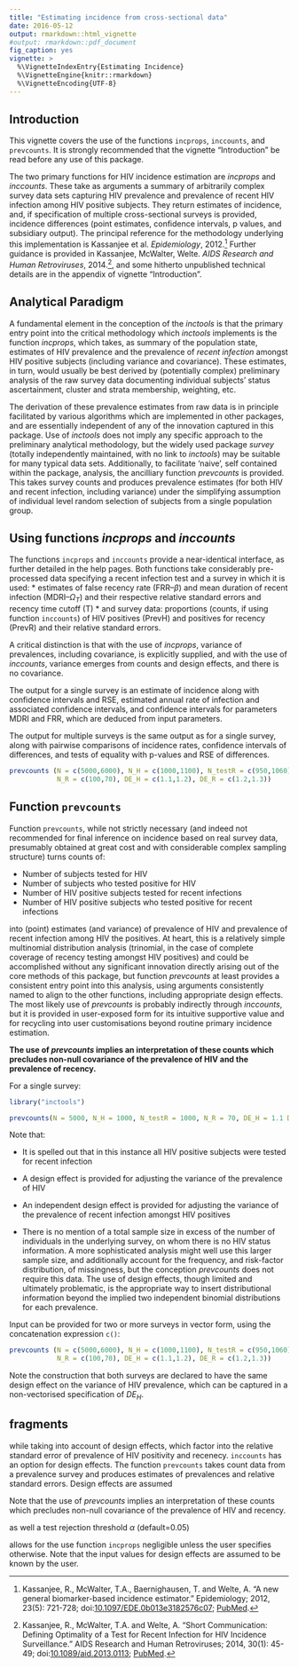 ```yaml
---
title: "Estimating incidence from cross-sectional data"
date: 2016-05-12
output: rmarkdown::html_vignette
#output: rmarkdown::pdf_document
fig_caption: yes
vignette: >
  %\VignetteIndexEntry{Estimating Incidence}
  %\VignetteEngine{knitr::rmarkdown}
  %\VignetteEncoding{UTF-8}
---
```


## Introduction

This vignette covers the use of the functions `incprops`, `inccounts`, and `prevcounts`. It is strongly recommended that the vignette "Introduction" be read before any use of this package.

The two primary functions for HIV incidence estimation are $incprops$ and $inccounts$. These take as arguments a summary of arbitrarily complex survey data sets capturing HIV prevalence and prevalence of recent HIV infection among HIV positive subjects. They return estimates of incidence, and, if specification of multiple cross-sectional surveys is provided, incidence differences (point estimates, confidence intervals, p values, and subsidiary output). The principal reference for the methodology underlying this implementation is Kassanjee et al. *Epidemiology*, 2012.[^1] Further guidance is provided in Kassanjee, McWalter, Welte. *AIDS Research and Human Retroviruses*, 2014.[^2], and some hitherto unpublished technical details are in the appendix of vignette "Introduction".

## Analytical Paradigm

A fundamental element in the conception of the *inctools* is that the primary entry point into the critical methodology which *inctools* implements is the function  $incprops$, which takes, as summary of the population state, estimates of HIV prevalence and the prevalence of *recent infection* amongst HIV positive subjects (including variance and covariance). These estimates, in turn, would usually be best derived by (potentially complex) preliminary analysis of the raw survey data documenting individual subjects' status ascertainment, cluster and strata membership, weighting, etc.

The derivation of these prevalence estimates from raw data is in principle facilitated by various algorithms which are implemented in other packages, and are essentially independent of any of the innovation captured in this package. Use of *inctools* does not imply any specific approach to the preliminary analytical methodology, but the widely used package *survey* (totally independently maintained, with no link to *inctools*) may be suitable for many typical data sets. Additionally, to facilitate 'naive', self contained within the package, analysis, the ancilliary function *prevcounts* is provided. This takes survey counts and produces prevalence estimates (for both HIV and recent infection, including variance) under the simplifying assumption of individual level random selection of subjects from a single population group.


## Using functions *incprops* and *inccounts*

The functions `incprops` and `inccounts` provide a near-identical interface, as further detailed in the help pages. Both functions take considerably pre-processed data specifying a recent infection test and a survey in which it is used:
* estimates of false recency rate (FRR--$\beta$) and mean duration of recent infection (MDRI--$\Omega_T$) and their respective relative standard errors and recency time cutoff (T)
*  and survey data: proportions (counts, if using function `inccounts`) of HIV positives (PrevH) and positives for recency (PrevR) and their relative standard errors.

A critical distinction is that with the use of *incprops*, variance of prevalences, including covariance, is explicitly supplied, and with the use of *inccounts*, variance emerges from counts and design effects, and there is no covariance.  

The output for a single survey is an estimate of incidence along with confidence intervals and RSE, estimated annual rate of infection and associated confidence intervals, and confidence intervals for parameters MDRI and FRR, which are deduced from input parameters.

The output for multiple surveys is the same output as for a single survey, along with pairwise comparisons of incidence rates, confidence intervals of differences, and tests of equality with p-values and RSE of differences.



```r
prevcounts (N = c(5000,6000), N_H = c(1000,1100), N_testR = c(950,1060),
            N_R = c(100,70), DE_H = c(1.1,1.2), DE_R = c(1.2,1.3))
```



## Function `prevcounts`

Function `prevcounts`, while not strictly necessary (and indeed not recommended for final inference on incidence based on real survey data, presumably obtained at great cost and with considerable complex sampling structure) turns counts of:

* Number of subjects tested for HIV
* Number of subjects who tested positive for HIV
* Number of HIV positive subjects tested for recent infections
* Number of HIV positive subjects who tested positive for recent infections

into (point) estimates (and variance) of prevalence of HIV and prevalence of recent infection among HIV the positives. At heart, this is a relatively simple multinomial distribution analysis (trinomial, in the case of complete coverage of recency testing amongst HIV positives) and could be accomplished without any significant innovation directly arising out of the core methods of this package, but function *prevcounts* at least provides a consistent entry point into this analysis, using arguments consistently named to align to the other functions, including appropriate design effects. The most likely use of *prevcounts* is probably indirectly through *inccounts*, but it is provided in user-exposed form for its intuitive supportive value and for recycling into user customisations beyond routine primary incidence estimation.

**The use of *prevcounts* implies an interpretation of these counts which precludes non-null covariance of the prevalence of HIV and the prevalence of recency.**



For a single survey:

```r
library("inctools")
```



```r
prevcounts(N = 5000, N_H = 1000, N_testR = 1000, N_R = 70, DE_H = 1.1 DE_R = 1.5)
```
Note that:

* It is spelled out that in this instance all HIV positive subjects were tested for recent infection

* A design effect is provided for adjusting the variance of the prevalence of HIV

* An independent design effect is provided for adjusting the variance of the prevalence of recent infection amongst HIV positives

* There is no mention of a total sample size in excess of the number of individuals in the underlying survey, on whom there is no HIV status information. A more sophisticated analysis might well use this larger sample size, and additionally account for the frequency, and risk-factor distribution, of missingness, but the conception *prevcounts* does not require this data. The use of design effects, though limited and ultimately problematic, is the appropriate way to insert distributional information beyond the implied two independent binomial distributions for each prevalence.


Input can be provided for two or more surveys in vector form, using the concatenation expression `c()`:

```r
prevcounts (N = c(5000,6000), N_H = c(1000,1100), N_testR = c(950,1060),
            N_R = c(100,70), DE_H = c(1.1,1.2), DE_R = c(1.2,1.3))
```

Note the construction that both surveys are declared to have the same design effect on the variance of HIV prevalence, which can be captured in a non-vectorised specification of $DE_H$.



[^1]: Kassanjee, R., McWalter, T.A., Baernighausen, T. and Welte, A. "A new general biomarker-based incidence estimator." Epidemiology; 2012, 23(5): 721-728; doi:[10.1097/EDE.0b013e3182576c07](http://dx.doi.org/10.1097/EDE.0b013e3182576c07); [PubMed](https://www.ncbi.nlm.nih.gov/pmc/articles/PMC3500970/).

[^2]: Kassanjee, R., McWalter, T.A. and Welte, A. "Short Communication:
Defining Optimality of a Test for Recent Infection for HIV Incidence Surveillance." AIDS Research and Human Retroviruses; 2014, 30(1): 45-49; doi:[10.1089/aid.2013.0113](http://dx.doi.org/10.1089/aid.2013.0113); [PubMed](http://www.ncbi.nlm.nih.gov/pubmed/24090052).





## fragments

while taking into account of design effects, which factor into the relative standard error of prevalence of HIV positivity and recenecy. `inccounts` has an option for design effects. The function `prevcounts` takes count data from a prevalence survey and produces estimates of prevalences and relative standard errors. Design effects are assumed


Note that the use of *prevcounts* implies an interpretation of these counts which precludes non-null covariance of the prevalence of HIV and recency.

as well a test rejection threshold $\alpha$ (default=0.05)

allows for the use function `incprops`
negligible unless the user specifies otherwise. Note that the input values for design effects are assumed to be known by the user.
